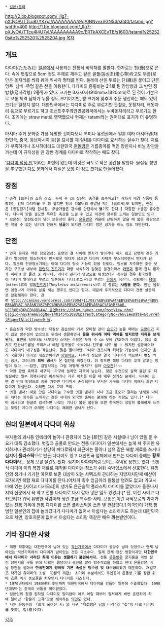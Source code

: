  * [[일본/문화]]
http://2.bp.blogspot.com/_lIg7-pXJyOA/TTcu8zYKxpI/AAAAAAAAA9g/0NNvvxVGN54/s640/tatami.jpg?width=400
http://1.bp.blogspot.com/_lIg7-pXJyOA/TTcu4l4U7yI/AAAAAAAAA9c/ERTkAXCEyTE/s1600/tatami%252520site%252520%2525204.jpg
[[목차]]
== 개요 ==
다다미(たたみ)는 [[일본]]에서 사용되는 전통식 바닥재를 말한다. 한자로는 첩(疊)으로 쓴다. 속에 볏짚으로 5cm 정도 두께로 채우고 겉은 골풀(등심초(燈心草)라고도 부름)로 만든 돗자리를 씌워 꿰매 직사각 형태를 띤다. 둘레에 선을 두르는 단(緣)을 붙이고 단은 명주 ·삼베 ·무명 같은 천을 이용한다. 다다미의 종횡비는 2:1로 된 장방형과 그 반인 정방형(정사각형) 2종류가 있다. 크기는 3자×6자(910mm×1820mm)로 된 것이 기본으로 보통 체격 남자가 누울 정도 크기이지만, 방 크기에 맞추어 주문 생산하는 때도 있어 크기는 일정치 않다. 대한민국에서는 다다미로 주로 부르지만 돗짚요, 돗짚자리, 왜돗자리 등으로 부르기도 하고 조선민주주의인민공화국에서는 누비돗자리라고 부르기도 한다. 초기에는 straw mat로 영역했으나 현재는 tatami라는 원어대로 표기가 더 유명하다.

아시아 주거 문화중 가장 유명한 것이다보니 북미나 유럽권에서 일본 여타 아시아권(대한민국, 중국, 동남아시아 등)을 묘사할 때 실내를 다다미로 묘사하는 실수가 잦다. 자료가 부족하거나 조사하더라도 대한민국 [[온돌]]방은 기름종이를 먹인 장판지나 비닐 장판을 까는데 이 규칙성을 띤 장판 경계를 다다미로 착각하는 때도 잦다.

'[[다다미 넉장 반]]'이라는 표현이 있는데 이것은 극도로 작은 공간을 말한다. 물질상 청빈을 추구했던 [[다도]] 문화에서 다실은 보통 이 정도 크기로 만들어졌다.

== 장점 ==
 * 충격 [흡수]와 소음 감소: 두께 수 cm 짚단이 충격을 흡수하고[* 개화기 배경 작품에 등장하는 건데 다다미를 두 장 겹치면 당시 리볼버의 총알을 막는 [클리셰]도 있지만, 현실은 [총알잡기]처럼 현시창. 무술가들은 관수를 단련해서 뚫기도 한다.] 자잘한 소음은 흡수한다. 다다미 방을 걸으면 특유한 촉감을 느낄 수 있고 이것에 향수를 느끼는 일본인도 있다.
 * 보온성: 열전도성이 낮아 보온성이 좋다. [[온돌]]방은 겨울에 난방하지 않을 때 얇은 장판으로만 막을 수 없는 냉기가 전해져 '''냉골'''이 되지만 다다미 방은 냉기를 어느 정도 차단한다.

== 단점 ==
 * 먼지 문제와 약한 항오염성: 표면의 결 사이에 먼지가 쌓이거나 끼기 쉽고 담뱃재 같은 가루가 떨어지면 청소하기가 번거로운 데다가 낡으면 다다미 자체가 부스러지면서 먼지가 된다. 일본의 진공청소기에는 아예 다다미 청소 기능이 있을 정도다. 청소를 자주하면 조금 낫지만 구조상 내부에 [[집먼지 진드기]]가 대량 서식하기 알맞은 물건이라서 [[카펫]]과 함께 천식 환자가 피해야 할 물건 중 하나다. 게다가 관리가 엉망으로 위생상태가 심각한 경우 한국인들이 다다미 벌레라고 부르고 일본에서 다니(ダニ)라고 부르는 [[응애]]가 생긴다. 정확히는 [[응애]](mites)류의 발톱[[진드기]](''Cheyletus malaccensis'')로 이 종류는 '''사람을 문다'''. 한번 물리면 엄청나게 가려워 날을 새는 경우도 있다고 한다. 때문에 주기적으로 다다미 전용 살충제로 살충해줘야 한다. 관련 [[http://camino.wordpress.com/2004/11/08/%EB%8B%A4%EB%8B%A4%EB%AF%B8%EB%A5%BC-%EA%B1%B7%EC%96%B4%EB%B2%84%EB%A6%AC%EA%B3%A0-%EC%8B%B6%EB%8B%A4/ 증언]][[http://blog.naver.com/PostView.nhn?blogId=hayanee&logNo=140145451080&parentCategoryNo=76&viewDate=&currentPage=1&listtype=0 들]].

 * 흡습성과 약한 방수성: 재질상 흡습성이 커서 장마철 같이 [[습도]]가 높을 때에는 [[곰팡이]]가 피기 쉽고 방수성이 없으므로 위에서 생활하면서 '''물을 위시해 여타 액체를 엎지르면 지옥을 보게 된다.''' 표면을 닦아내도 내부까지 스며든 수분은 두께 수 cm 탓에 건조하기 어렵다. 응급 조치로 탄산나트륨을 뿌리거나 에틸 알코올로 소독이나 건조를 시도 할 수 있지만 성공하더라도 다다미의 내구성은 작살난다. 맑은 물이라면 그나마 건조시켜 회복할 가능성이 있지만 음식 국물이나 아기의 대소변이라면 [[망했어요]]. 내부가 젖으면 결국 다다미가 썩으면서 볏짚 썩는 냄새, 그러니까 '''퇴비 냄새'''가 온 집안을 휘감는다. 이 정도면 해당 다다미 교체 말고는 방법이 없다. ~~잠깐, 검열삭제는 그럼 어떻게 했지?! 설마 [[아오칸]]?!~~
 * 약한 항압 축력과 내구력: 가구에 눌리면 자국이 남는다. 젖은 수건으로 살짝 불린 뒤 다림질하면 일부 회복되지만 이사하거나 가구 배치를 바꿀 때 매우 성가신 문제다. 다다미 표면 결 반대 방향으로 힘을 가하면 다다미가 손상되는데 무거운 가구를 다다미 위에서 끌면 다다미가 작살난다. 이러면 다시 교체 크리.
 * 볏짚 냄새: 새로 만든 다다미는 구수한 볏짚 냄새가 나나 조금 호오가 갈리는 냄새로 나이든 세대는 향수를 느끼지만 젊은 세대와 외국인 중에는 불쾌해 하는 사람도 있다.[* 다다미 냄새라고 한글로 검색하면 나오는 기나긴 불평 불만을 보면 한국인이 상당히 불쾌하게 느끼는 모양] 게다가 오래된 다다미는 쾌쾌한 냄새가 난다.

== 현대 일본에서 다다미 위상 ==
부자들의 과시용 인테리어 놀이나 관광지에 있는 [료칸] 같은 시설에나 남아 있을 뿐 수요가 대폭 감소했다.  볏짚과 골풀로 만드는 전통 다다미가 일본에서는 높게 쳐 주지만 유지하거나 관리하기가 상당히 까다로워서 최근에는 종이나 섬유 같은 복합 재료를 쓰거나 심지어 '''플라스틱'''으로 만든 다다미도 있고 대한민국 업체에서 만드는 다다미 중에는 '''황토 다다미'''라는 정체 모를 물건도 있다. 심지어 다다미처럼 보이는 주택용 장판도 있다. 전통식 다다미 이외 복합 재료로 제작된 다다미는 청소가 쉬워 숙박업소에서 선호한다. 유명인의 생가나 기거한 이유로 보존 대상이 되는 사택조차 관리하는 지방자치단체 예산이 모자라면 복합 재료 다다미를 깐다.(어차피 촉수 엄금이라 들통날 염려도 없고) 가고시마에 있는 [사이고 다카모리]의 생가도 은근슬쩍 플라스틱 다다미를 깔았다가 들통나서 지역 신문에서 욕 먹고 전통 다다미로 다시 갈아 넣은 일도 있었다.[* 단, 이건 사이고 다카모리가 워낙 유명한 사람이라 생긴 조금 특수한 사례. 보통은 이런 사적으로의 가치가 있는 전통 가옥에 전통 다다미를 쓰든 플라스틱을 쓰든 별 관심없다.] 외국인이 가끔 평범한 일본인의 집에 놀러갔다가 다다미가 없어서 아쉽다는 소리하기도 하는데 대한민국으로 치면, 창호지문이 없어서 아쉽다는 소리랑 똑같은 매우 '''깨는'''발언이다. 

== 기타 잡다한 사항 ==
 * 해방 직후에는 대한민국에 남아 있는 [[적산가옥]]에서 다다미가 상당수 남아 있었으나 현재 남아있는 적산가옥에서 다다미가 남아있는 것은 극소수다. 일제 잔재 청산 영향이지만 '''대한민국에서 다다미가 사라진 최대 이유는 생활하기 불편해서다.''' 전통 [[온돌]]방은 콩기름을 먹인 질긴 장판지를 구들 위에 바르는 콩댐이나 송진을 발라 방수작업을 하였고 현대 온돌방은 비닐 장판을 깔아서 '''한국인에게 방바닥 기본 속성은 방수성 및 내수성'''이였기 때문이다. 재일교포 작가인 유미리의 소설 『8월의 저편』 초이레 부분에서도 주인공이 온돌방 기름 장판 위에 흐른 아기 똥오줌을 치우면서 다다미를 디스한다.
 * 1970년대에서 1980년대 후반까지 대한민국에서 다다미를 만들어 일본에 수출했었다. 1990년대부터는 중국이 바통을 이어받았다.
 * 일본인의 청결 집착을 다다미로 말미암아 아주 어릴 때부터 철저하게 배변 훈련하게 하여 일어난 '항문기 고착'으로 해석하는 [http://news.naver.com/main/read.nhn?mode=LSD&mid=sec&sid1=110&oid=353&aid=0000009264 의견]도 있다.
 * 시인 윤동주의 「쉽게 쓰여진 시」의 시구 "육첩방은 남의 나라"의 "첩"이 바로 다다미를 뜻하는 첩(疊)이다.

[[각주]]
